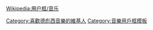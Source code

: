 {{Userbox
|border-c = #4D3900
|border-s = 1
|id-c     = #FFFFFF
|id-s     = 12
|id-fc    = #000000
|info-c   = #CD853F
|info-s   = 9
|info-fc  = #ffffff
|id       = [[File:Claude Debussy ca 1908, foto av Félix Nadar.jpg|45px]]
|info     = 该用户喜欢听'''[[克劳德·德彪西|-{zh-cn:德彪西; zh-tw:德布西; zh-hk:德布西}-]]'''的音樂。
}}
[[Category:喜歡德彪西音樂的維基人]]
<noinclude>
{{clear}}
[[Wikipedia:用户框/音乐]]
[[Category:音樂用戶框模板]]</noinclude>